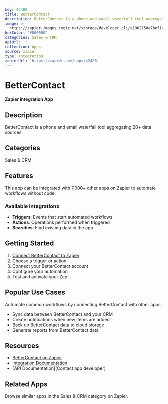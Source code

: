 ```yaml
---
key: 42480
title: BetterContact
description: BetterContact is a phone and email waterfall tool aggregating 20+ data sources
image: >-
  https://zapier-images.imgix.net/storage/developer_cli/a1902150a7bef1a0d4afbb357113eb2c.png?auto=format%2Ccompress&ixlib=python-3.0.0&q=50
hexColor: '#000000'
categories: Sales & CRM
apiUrl: ''
collection: Apps
source: zapier
type: Integration
zapierUrl: 'https://zapier.com/apps/42480'
---
```

# BetterContact

**Zapier Integration App**

## Description

BetterContact is a phone and email waterfall tool aggregating 20+ data sources

## Categories

Sales & CRM

## Features

This app can be integrated with 7,000+ other apps on Zapier to automate workflows without code.

### Available Integrations

- **Triggers**: Events that start automated workflows
- **Actions**: Operations performed when triggered
- **Searches**: Find existing data in the app

## Getting Started

1. [Connect BetterContact to Zapier](https://zapier.com/apps/42480)
2. Choose a trigger or action
3. Connect your BetterContact account
4. Configure your automation
5. Test and activate your Zap

## Popular Use Cases

Automate common workflows by connecting BetterContact with other apps:

- Sync data between BetterContact and your CRM
- Create notifications when new items are added
- Back up BetterContact data to cloud storage
- Generate reports from BetterContact data

## Resources

- [BetterContact on Zapier](https://zapier.com/apps/42480)
- [Integration Documentation](https://zapier.com/apps/42480/integrations)
- [API Documentation](Contact app developer)

## Related Apps

Browse similar apps in the Sales & CRM category on Zapier.
